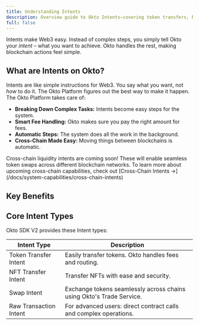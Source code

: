 ```yaml
---
title: Understanding Intents
description: Overview guide to Okto Intents—covering token transfers, NFT transfers, swaps, and raw transactions with seamless cross-chain support.
full: false
---
```



Intents make Web3 easy.  Instead of complex steps, you simply tell Okto your *intent* – what you want to achieve.  Okto handles the rest, making blockchain actions feel simple.

## What are Intents on Okto?

Intents are like simple instructions for Web3. You say what you want, not *how* to do it. The Okto Platform figures out the best way to make it happen.  The Okto Platform takes care of:

- **Breaking Down Complex Tasks:**  Intents become easy steps for the system.
- **Smart Fee Handling:**  Okto makes sure you pay the right amount for fees.
- **Automatic Steps:**  The system does all the work in the background.
- **Cross-Chain Made Easy:**  Moving things between blockchains is automatic.

<Callout type="Note">
Cross-chain liquidity intents are coming soon! These will enable seamless token swaps across different blockchain networks. To learn more about upcoming cross-chain capabilities, check out [Cross-Chain Intents →](/docs/system-capabilities/cross-chain-intents)
</Callout>

## Key Benefits

<KeyBenefitsGrid>
  <KeyBenefitCard
    title="👤 User-Friendly"
    points={[
      'Simple Instructions: Tell Okto what you want in plain terms.',
      'No Tech Knowledge Needed: Skip the blockchain details.',
      'Fewer Errors: Automation reduces mistakes.',
    ]}
  />
  <KeyBenefitCard
    title="⚡ Smart & Fast"
    points={[
      'Smart Fees: Automatic, cost-effective fees.',
      'Best Routes: Okto finds the fastest and cheapest way to do things.',
      'Quick Actions: Complex tasks get done faster.',
    ]}
  />
  <KeyBenefitCard
    title="🛡️ Secure & Reliable"
    points={[
      'Safe Steps: Transactions happen in a secure order.',
      'Protection Built-In: Okto helps avoid common Web3 problems.',
      'Dependable Transfers: Your cross-chain actions are handled reliably.',
    ]}
  />
</KeyBenefitsGrid>

## Core Intent Types

Okto SDK V2 provides these Intent types:

| **Intent Type** | **Description** |
|----------|------------------------|
| <ExternalLink href="/docs/openapi/tokenTransfer">Token Transfer Intent</ExternalLink> | Easily transfer tokens. Okto handles fees and routing. |
| <ExternalLink href="/docs/openapi/nftTransfer">NFT Transfer Intent</ExternalLink> | Transfer NFTs with ease and security. |
| <ExternalLink href="/docs/openapi/swap/overview">Swap Intent</ExternalLink> | Exchange tokens seamlessly across chains using Okto's Trade Service. |
| <ExternalLink href="/docs/openapi/evmRawTransaction">Raw Transaction Intent</ExternalLink> | For advanced users: direct contract calls and complex operations. |